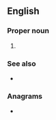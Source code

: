 ==English==

===Proper noun===
{{en-proper noun}}

# {{initialism of|[[United States]] [[army|Army]] [[national|National]] [[guard|Guard]]|lang=en}}

===See also===
* {{pedialite}}

===Anagrams===
* {{anagrams|en|a=agnr|NARG|gRNA|garn|gnar|gran|grna|narg|rang}}